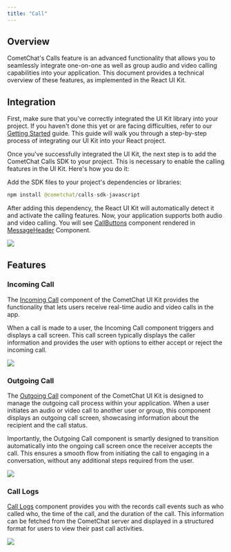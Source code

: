 ```yaml
---
title: "Call"
---
```




## Overview

CometChat's Calls feature is an advanced functionality that allows you to seamlessly integrate one-on-one as well as group audio and video calling capabilities into your application. This document provides a technical overview of these features, as implemented in the React UI Kit.

## Integration

First, make sure that you've correctly integrated the UI Kit library into your project. If you haven't done this yet or are facing difficulties, refer to our [Getting Started](/docs/ui-kit/react/v5/integration) guide. This guide will walk you through a step-by-step process of integrating our UI Kit into your React project.

Once you've successfully integrated the UI Kit, the next step is to add the CometChat Calls SDK to your project. This is necessary to enable the calling features in the UI Kit. Here's how you do it:

Add the SDK files to your project's dependencies or libraries:

```java
npm install @cometchat/calls-sdk-javascript
```

After adding this dependency, the React UI Kit will automatically detect it and activate the calling features. Now, your application supports both audio and video calling. You will see [CallButtons](/docs/ui-kit/react/v5/call-buttons) component rendered in [MessageHeader](/docs/ui-kit/react/v5/message-header) Component.

<Frame>
  <img src="/images/cf123e9d-calling_call_buttons_web_screens-a0a134d7d742a761689aaebe2d6e71c2.png" />
</Frame>

## Features

### Incoming Call

The [Incoming Call](/docs/ui-kit/react/v5/incoming-call) component of the CometChat UI Kit provides the functionality that lets users receive real-time audio and video calls in the app.

When a call is made to a user, the Incoming Call component triggers and displays a call screen. This call screen typically displays the caller information and provides the user with options to either accept or reject the incoming call.

<Frame>
  <img src="/images/816facad-calling_incoming_call_web_screens-b969721c9da4153958fb08c3b7d7ec3c.png" />
</Frame>

### Outgoing Call

The [Outgoing Call](/docs/ui-kit/react/v5/outgoing-call) component of the CometChat UI Kit is designed to manage the outgoing call process within your application. When a user initiates an audio or video call to another user or group, this component displays an outgoing call screen, showcasing information about the recipient and the call status.

Importantly, the Outgoing Call component is smartly designed to transition automatically into the ongoing call screen once the receiver accepts the call. This ensures a smooth flow from initiating the call to engaging in a conversation, without any additional steps required from the user.

<Frame>
  <img src="/images/444a971e-calling_outgoing_call_web_screens-ace6b41a91fe1a23b9e1aaf99e51793e.png" />
</Frame>

### Call Logs

[Call Logs](/docs/ui-kit/react/v5/call-logs) component provides you with the records call events such as who called who, the time of the call, and the duration of the call. This information can be fetched from the CometChat server and displayed in a structured format for users to view their past call activities.

<Frame>
  <img src="/images/68a2bfe8-calling_call_log_web_screens-e16bee4ca9212ac07ca2d21b8a5374bc.png" />
</Frame>
